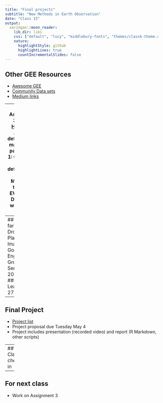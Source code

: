 ```yaml
---
title: "Final projects"
subtitle: "New Methods in Earth Observation"
date: "Class 15"
output:
  xaringan::moon_reader:
    lib_dir: libs
    css: ["default", "lucy", "middlebury-fonts", "themes/class6-theme.css"]
    nature:
      highlightStyle: github
      highlightLines: true
      countIncrementalSlides: false
---
```

## Other GEE Resources
- [Awesome GEE](https://github.com/giswqs/Awesome-GEE)
- [Community Data sets](https://github.com/samapriya/awesome-gee-community-datasets)
- [Medium links](https://medium.com/google-earth/tagged/earth-engine)


---
## Assignment 3
- Uses [Hansen et al. 2013](https://science.sciencemag.org/content/342/6160/850) deforestation maps
- Two parts
 - Part 1: Calcuating yearly deforestation
 - Part 2: Measuring trends of EVI/NDWI
- Due in two weeks (Apr 29)

---
## Class so far
### Drones
### Planet Images
### Google Earth Engine
### Ground Sensors (Apr 20, 22) <---
### Machine Learning (Apr 27, 29)

---
## Final Project 
- [Project list](https://github.com/agroimpacts/geog287387/blob/class/s2021/docs/projects.md)
- Project proposal due Tuesday May 4
- Project includes presentation (recorded video) and report (R Markdown, other scripts)

---
## Class check-in


---
## For next class

- Work on Assignment 3




